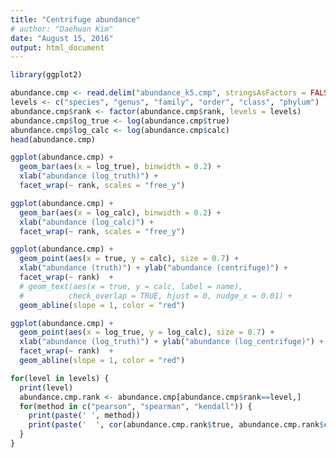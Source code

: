 ```yaml
---
title: "Centrifuge abundance"
# author: "Daehwan Kim"
date: "August 15, 2016"
output: html_document
---
```


```r
library(ggplot2)
```

```r

abundance.cmp <- read.delim("abundance_k5.cmp", stringsAsFactors = FALSE)
levels <- c("species", "genus", "family", "order", "class", "phylum")
abundance.cmp$rank <- factor(abundance.cmp$rank, levels = levels)
abundance.cmp$log_true <- log(abundance.cmp$true)
abundance.cmp$log_calc <- log(abundance.cmp$calc)
head(abundance.cmp)

ggplot(abundance.cmp) + 
  geom_bar(aes(x = log_true), binwidth = 0.2) +
  xlab("abundance (log_truth)") +
  facet_wrap(~ rank, scales = "free_y")

ggplot(abundance.cmp) + 
  geom_bar(aes(x = log_calc), binwidth = 0.2) +
  xlab("abundance (log_calc)") +
  facet_wrap(~ rank, scales = "free_y")

ggplot(abundance.cmp) + 
  geom_point(aes(x = true, y = calc), size = 0.7) +
  xlab("abundance (truth)") + ylab("abundance (centrifuge)") +
  facet_wrap(~ rank)  + 
  # geom_text(aes(x = true, y = calc, label = name),
  #          check_overlap = TRUE, hjust = 0, nudge_x = 0.01) +
  geom_abline(slope = 1, color = "red")

ggplot(abundance.cmp) + 
  geom_point(aes(x = log_true, y = log_calc), size = 0.7) +
  xlab("abundance (log_truth)") + ylab("abundance (log_centrifuge)") +
  facet_wrap(~ rank)  + 
  geom_abline(slope = 1, color = "red")

for(level in levels) {
  print(level)
  abundance.cmp.rank <- abundance.cmp[abundance.cmp$rank==level,]
  for(method in c("pearson", "spearman", "kendall")) {
    print(paste(' ', method))
    print(paste('  ', cor(abundance.cmp.rank$true, abundance.cmp.rank$calc, method=method)))
  }
}
```